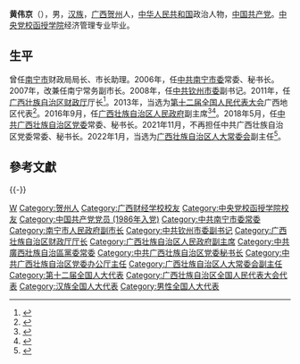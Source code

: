 '''黄伟京'''（{{bd|1962年|9月||catIdx=Huang黄}}），男，[[汉族|汉族]]，[[广西|广西]][[贺州|贺州]]人，[[中华人民共和国|中华人民共和国]]政治人物，[[中国共产党|中国共产党]]。[[中共中央党校|中央党校函授学院]]经济管理专业毕业。

== 生平 ==
曾任[[南宁市|南宁市]]财政局局长、市长助理。2006年，任[[中共南宁市委|中共南宁市委]]常委、秘书长。2007年，改兼任南宁常务副市长。2008年，任[[中共钦州市委|中共钦州市委]]副书记。2011年，任[[广西壮族自治区财政厅|广西壮族自治区财政厅]]厅长<ref>{{cite web|url=http://www.thepaper.cn/newsDetail_forward_1524723|title=广西壮族自治区财政厅厅长黄伟京升任自治区领导|publisher=澎湃新闻|accessdate=2016-09-06}}</ref>。2013年，当选为[[第十二届全国人民代表大会|第十二届全国人民代表大会]]广西地区代表<ref>{{cite news|title=全国人大代表信息-黄伟京|url= http://210.82.31.1:8084/delegate/viewDelegate.action?dbid=121991|accessdate=2013-04-05|newspaper=全国人大网|archive-url=https://web.archive.org/web/20160919005944/http://www.npc.gov.cn/delegate/viewDelegate.action?dbid=121991|archive-date=2016-09-19|dead-url=yes}}</ref>。2016年9月，任[[广西壮族自治区人民政府|广西壮族自治区人民政府]]副主席<ref>{{cite web|accessdate=2016-09-19|url=http://www.thepaper.cn/newsDetail_forward_1530924|title=广西壮族自治区财政厅厅长黄伟京出任自治区政府党组成员|publisher=澎湃新闻}}</ref><ref>{{cite web|accessdate=2016-10-04|url=http://china.caixin.com/2016-09-29/100985802.html|title=广西财政厅长黄伟京升任自治区政府副主席|publisher=财新网}}</ref>。2018年5月，任[[中共广西壮族自治区党委|中共广西壮族自治区党委]]常委、秘书长。2021年11月，不再担任中共广西壮族自治区党委常委、秘书长。2022年1月，当选为[[广西壮族自治区人大常委会|广西壮族自治区人大常委会]]副主任<ref>{{Cite web|url=http://district.ce.cn/newarea/sddy/202201/21/t20220121_37278492.shtml|title=范晓莉、王小东、黄伟京当选广西壮族自治区人大常委会副主任|publisher=中国经济网|accessdate=2022-05-26}}</ref>。

== 參考文獻 ==
{{reflist}}

{{-}}
{{start box}}
{{s-ppo|cpc}}
{{s-before|[[王可|王可]]}}
{{s-title|[[中国共产党广西壮族自治区委员会|中国共产党广西壮族自治区委员会]]秘书长|2018年5月－2021年11月}}
{{s-after|[[周异决|周异决]]}}
{{s-gov|prc}}
{{s-before|[[苏道俨|苏道俨]]}}
{{s-title|[[广西壮族自治区财政厅|广西壮族自治区财政厅]]厅长|2011年5月－2016年10月}}
{{s-after|[[关礼_(1963年)|关礼]]}}
{{end box}}
{{广西壮族自治区领导人}}

{{Authority control}}
{{DEFAULTSORT:Huang黄}}
[[Category:黄姓|W]]
[[Category:贺州人|Category:贺州人]]
[[Category:广西财经学校校友|Category:广西财经学校校友]]
[[Category:中央党校函授学院校友|Category:中央党校函授学院校友]]
[[Category:中国共产党党员_(1986年入党)|Category:中国共产党党员 (1986年入党)]]
[[Category:中共南宁市委常委|Category:中共南宁市委常委]]
[[Category:南宁市人民政府副市长|Category:南宁市人民政府副市长]]
[[Category:中共钦州市委副书记|Category:中共钦州市委副书记]]
[[Category:广西壮族自治区财政厅厅长|Category:广西壮族自治区财政厅厅长]]
[[Category:广西壮族自治区人民政府副主席|Category:广西壮族自治区人民政府副主席]]
[[Category:中共廣西壯族自治區黨委常委|Category:中共廣西壯族自治區黨委常委]]
[[Category:中共广西壮族自治区党委秘书长|Category:中共广西壮族自治区党委秘书长]]
[[Category:中共广西壮族自治区党委办公厅主任|Category:中共广西壮族自治区党委办公厅主任]]
[[Category:广西壮族自治区人大常委会副主任|Category:广西壮族自治区人大常委会副主任]]
[[Category:第十二届全国人大代表|Category:第十二届全国人大代表]]
[[Category:广西壮族自治区全国人民代表大会代表|Category:广西壮族自治区全国人民代表大会代表]]
[[Category:汉族全国人大代表|Category:汉族全国人大代表]]
[[Category:男性全国人大代表|Category:男性全国人大代表]]